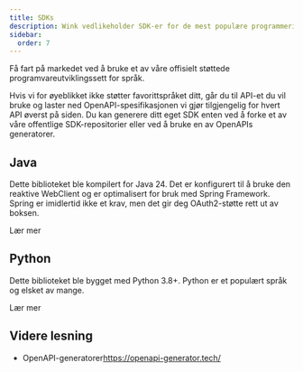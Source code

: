 ```yaml
---
title: SDKs
description: Wink vedlikeholder SDK-er for de mest populære programmeringsspråkene.
sidebar:
  order: 7
---
```


Få fart på markedet ved å bruke et av våre offisielt støttede programvareutviklingssett for språk.

Hvis vi for øyeblikket ikke støtter favorittspråket ditt, går du til API-et du vil bruke og laster ned OpenAPI-spesifikasjonen vi gjør tilgjengelig for hvert API øverst på siden. Du kan generere ditt eget SDK enten ved å forke et av våre offentlige SDK-repositorier eller ved å bruke en av OpenAPIs generatorer.

## Java

Dette biblioteket ble kompilert for Java 24. Det er konfigurert til å bruke den reaktive WebClient og er optimalisert for bruk med Spring Framework. Spring er imidlertid ikke et krav, men det gir deg OAuth2-støtte rett ut av boksen.

<LinkButton href="https://github.com/wink-travel/wink-sdk-java" variant="secondary" icon="external">
  Lær mer
</LinkButton>


## Python

Dette biblioteket ble bygget med Python 3.8+. Python er et populært språk og elsket av mange.

<LinkButton href="https://github.com/wink-travel/wink-sdk-python" variant="secondary" icon="external">
  Lær mer
</LinkButton>


## Videre lesning

* OpenAPI-generatorer<https://openapi-generator.tech/>

